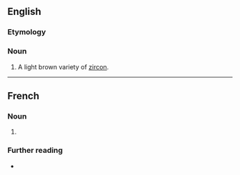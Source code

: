 ==English==

===Etymology===
{{suffix|en|zircon|ite}}

===Noun===
{{en-noun}}

# {{lb|en|mineral}} A light brown variety of [[zircon]].

----

==French==

===Noun===
{{fr-noun|f}}

# {{l|en|zirconite}}

===Further reading===
* {{R:TLFi}}